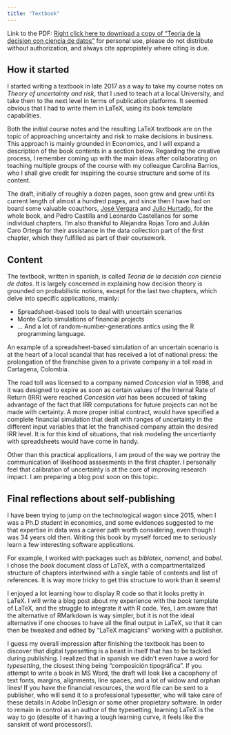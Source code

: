 ```yaml
---
title: "Textbook"
---
```


Link to the PDF: [Right click here to download a copy of "Teoria de la decision con ciencia de datos"](https://github.com/rfortich/textbook_teoria_decision_ciencia_datos/blob/main/decision_theory_textbook_fortich_etal_2021.pdf) for personal use, please do not distribute without authorization, and always cite appropiately where citing is due.

## How it started

I started writing a textbook in late 2017 as a way to take my course notes on *Theory of uncertainty and risk*, that I used to teach at a local University, and take them to the next level in terms of publication platforms.  It seemed obvious that I had to write them in LaTeX, using its book template capabilities.  

Both the initial course notes and the resulting LaTeX textbook are on the topic of approaching uncertainty and risk to make decisions in business.  This approach is mainly grounded in Economics, and I will expand a description of the book contents in a section below.  Regarding the creative process, I remember coming up with the main ideas after collaborating on teaching multiple groups of the course with my colleague Carolina Barrios, who I shall give credit for inspiring the course structure and some of its content.

The draft, initially of roughly a dozen pages, soon grew and grew until its current length of  almost a hundred pages, and since then I have had on board some valuable coauthors, [José Vergara](https://www.utb.edu.co/profesores/jose-julio-vergara-arrieta/) and [Julio Hurtado](https://www.utb.edu.co/profesores/julio-seferino-hurtado-marquez-2/), for the whole book, and Pedro Castilla and Leonardo Castellanos for some individual chapters. I'm also thankful to Alejandra Rojas Toro and Julián Caro Ortega for their assistance in the data collection part of the first chapter, which they fulfilled as part of their coursework. 

## Content
The textbook, written in spanish, is called *Teoría de la decisión con ciencia de datos*.  It is largely concerned in explaining how decision theory is grounded on probabilistic notions, except for the last two chapters, which delve into specific applications, mainly: 

* Spreadsheet-based tools to deal with uncertain scenarios
* Monte Carlo simulations of financial projects
* ... And a lot of random-number-generations antics using the R programming language.  

An example of a spreadsheet-based simulation of an uncertain scenario is at the heart of a local scandal that has received a lot of national press: the prolongation of the franchise given to a private company in a toll road in Cartagena, Colombia.  

The road toll was licensed to a company named *Concesion vial* in 1998, and it was designed to expire as soon as certain values of the Internal Rate of Return (IRR) were reached  *Concesión vial* has been accused of taking advantage of the fact that IRR computations for future projects can not be made with certainty.  A more proper initial contract, would have specified a complete financial simulation that dealt with ranges of uncertainty in the different input variables that let the franchised company attain the desired IRR level.   It is for this kind of situations, that risk modeling the uncertianty with spreadsheets would have come in handy.

Other than this practical applications, I am proud of the way we portray the communication of likelihood asssesments in the first chapter.  I personally feel that calibration of uncertainty is at the core of improving research impact. I am preparing a blog post soon on this topic.  

## Final reflections about self-publishing
I have been trying to jump on the technological wagon since 2015, when I was a Ph.D student in economics, and some evidences suggested to me that expertise in data was a career path worth considering, even though I was 34 years old then.  Writing this book by myself forced me to seriously learn a few interesting software applications.  

For example, I worked with packages such as *biblatex*, *nomencl*, and *babel*. I chose the *book* document class of LaTeX, with a compartmentalized structure of chapters intertwined with a single table of contents and list of references. It is way more tricky to get this structure to work than it seems!  

I enjoyed a lot learning how to display R code so that it looks pretty in LaTeX.  I will write a blog post about my experience with the *book* template of LaTeX, and the struggle to integrate it with R code.  Yes, I am aware that the alternative of RMarkdown is way simpler, but it is not the ideal alternative if one chooses to have all the final output in LaTeX, so that it can then be tweaked and edited by "LaTeX magicians" working with a publisher.

I guess my overall impression after finishing the textbook has been to discover that digital typesetting is a beast in itself that has to be tackled during publishing.  I realized that in spanish we didn't even have a word for *typesetting*, the closest thing being "composición tipográfica".  If you attempt to write a book in MS Word, the draft will look like a cacophony of text fonts, margins, alignments, line spaces, and a lot of widow and orphan lines!  If you have the financial resources, the word file can be sent to a publisher, who will send it to a professional typesetter, who will take care of these details in Adobe InDesign or some other propietary software.  In order to remain in control as an author of the typesetting, learning LaTeX is the way to go (despite of it having a tough learning curve, it feels like the sanskrit of word processors!).